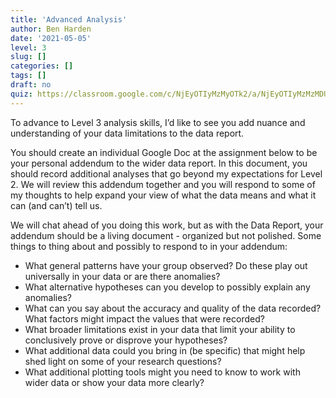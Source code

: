 ```yaml
---
title: 'Advanced Analysis'
author: Ben Harden
date: '2021-05-05'
level: 3
slug: []
categories: []
tags: []
draft: no
quiz: https://classroom.google.com/c/NjEyOTIyMzMyOTk2/a/NjEyOTIyMzMzMDU3/details
---
```


To advance to Level 3 analysis skills, I'd like to see you add nuance and understanding of your data limitations to the data report. 

You should create an individual Google Doc at the assignment below to be your personal addendum to the wider data report. In this document, you should record additional analyses that go beyond my expectations for Level 2. We will review this addendum together and you will respond to some of my thoughts to help expand your view of what the data means and what it can (and can't) tell us.

We will chat ahead of you doing this work, but as with the Data Report, your addendum should be a living document - organized but not polished. Some things to thing about and possibly to respond to in your addendum: 

* What general patterns have your group observed? Do these play out universally in your data or are there anomalies?
* What alternative hypotheses can you develop to possibly explain any anomalies?
* What can you say about the accuracy and quality of the data recorded? What factors might impact the values that were recorded?
* What broader limitations exist in your data that limit your ability to conclusively prove or disprove your hypotheses?
* What additional data could you bring in (be specific) that might help shed light on some of your research questions?
* What additional plotting tools might you need to know to work with wider data or show your data more clearly?